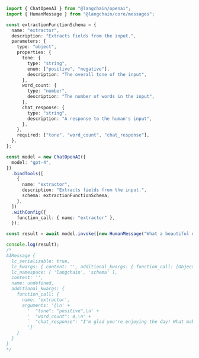 ```typescript
import { ChatOpenAI } from "@langchain/openai";
import { HumanMessage } from "@langchain/core/messages";

const extractionFunctionSchema = {
  name: "extractor",
  description: "Extracts fields from the input.",
  parameters: {
    type: "object",
    properties: {
      tone: {
        type: "string",
        enum: ["positive", "negative"],
        description: "The overall tone of the input",
      },
      word_count: {
        type: "number",
        description: "The number of words in the input",
      },
      chat_response: {
        type: "string",
        description: "A response to the human's input",
      },
    },
    required: ["tone", "word_count", "chat_response"],
  },
};

const model = new ChatOpenAI({
  model: "gpt-4",
})
  .bindTools([
    {
      name: "extractor",
      description: "Extracts fields from the input.",
      schema: extractionFunctionSchema,
    },
  ])
  .withConfig({
    function_call: { name: "extractor" },
  });

const result = await model.invoke([new HumanMessage("What a beautiful day!")]);

console.log(result);
/*
AIMessage {
  lc_serializable: true,
  lc_kwargs: { content: '', additional_kwargs: { function_call: [Object] } },
  lc_namespace: [ 'langchain', 'schema' ],
  content: '',
  name: undefined,
  additional_kwargs: {
    function_call: {
      name: 'extractor',
      arguments: '{\n' +
        '  "tone": "positive",\n' +
        '  "word_count": 4,\n' +
        `  "chat_response": "I'm glad you're enjoying the day! What makes it so beautiful for you?"\n` +
        '}'
    }
  }
}
*/
```
